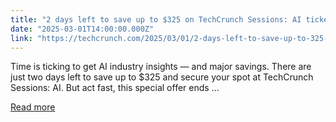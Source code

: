 ```yaml
---
title: "2 days left to save up to $325 on TechCrunch Sessions: AI tickets"
date: "2025-03-01T14:00:00.000Z"
link: "https://techcrunch.com/2025/03/01/2-days-left-to-save-up-to-325-on-techcrunch-sessions-ai-tickets/"
---
```


Time is ticking to get AI industry insights — and major savings. There are just two days left to save up to $325 and secure your spot at TechCrunch Sessions: AI. But act fast, this special offer ends ...

[Read more](https://techcrunch.com/2025/03/01/2-days-left-to-save-up-to-325-on-techcrunch-sessions-ai-tickets/)
